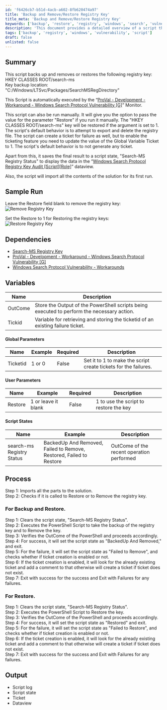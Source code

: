 ```yaml
---
id: 'f6426cb7-b51d-4acb-a602-8fb620474a97'
title: 'Backup and Remove/Restore Registry Key'
title_meta: 'Backup and Remove/Restore Registry Key'
keywords: ['backup', 'restore', 'registry', 'windows', 'search', 'vulnerability']
description: 'This document provides a detailed overview of a script that backs up, removes, or restores the registry key HKEY_CLASSES_ROOT//search-ms. It outlines the script’s functionality, dependencies, and processes involved in executing the script, including options for manual execution and ticket creation for failures.'
tags: ['backup', 'registry', 'windows', 'vulnerability', 'script']
draft: false
unlisted: false
---
```

## Summary

This script backs up and removes or restores the following registry key:  
HKEY CLASSES ROOT/search-ms  
Key backup location:  
"C:/Windows/LTSvc/Packages/SearchMSRegDirectory"  

This Script is automatically executed by the “[ProVal - Development - Workaround - Windows Search Protocol Vulnerability [G]](https://proval.itglue.com/DOC-5078775-10080562)” Monitor.  

This script can also be run manually. It will give you the option to pass the value for the parameter "Restore" if you run it manually. The "HKEY CLASSES ROOT/search-ms" key will be restored if the argument is set to 1. The script's default behavior is to attempt to export and delete the registry file. The script can create a ticket for failure as well, but to enable the ticketing feature you need to update the value of the Global Variable Ticket to 1. The script's default behavior is to not generate any ticket.

Apart from this, it saves the final result to a script state, "Search-MS Registry Status" to display the data in the “[Windows Search Protocol Registry Key Audit [Script][Role]](https://proval.itglue.com/DOC-5078775-10080544)” dataview.  

Also, the script will import all the contents of the solution for its first run.

## Sample Run

Leave the Restore field blank to remove the registry key:  
![Remove Registry Key](../../../static/img/Workaround---Windows-Search-Protocol-Vulnerability/image_1.png)  

Set the Restore to 1 for Restoring the registry keys:  
![Restore Registry Key](../../../static/img/Workaround---Windows-Search-Protocol-Vulnerability/image_2.png)  

## Dependencies

- [Search-MS Registry Key](https://proval.itglue.com/DOC-5078775-10080552)
- [ProVal - Development - Workaround - Windows Search Protocol Vulnerability [G]](https://proval.itglue.com/DOC-5078775-10080562)
- [Windows Search Protocol Vulnerability - Workarounds](https://proval.itglue.com/DOC-5078775-10080462)

## Variables

| Name     | Description                                                                                     |
|----------|-------------------------------------------------------------------------------------------------|
| OutCome  | Store the Output of the PowerShell scripts being executed to perform the necessary action.     |
| Tickid   | Variable for retrieving and storing the ticketid of an existing failure ticket.                 |

#### Global Parameters

| Name     | Example    | Required | Description                                                  |
|----------|------------|----------|--------------------------------------------------------------|
| Ticketid | 1 or 0    | False    | Set it to 1 to make the script create tickets for the failures. |

#### User Parameters

| Name     | Example                   | Required | Description                     |
|----------|---------------------------|----------|---------------------------------|
| Restore  | 1 or leave it blank       | False    | 1 to use the script to restore the key |

#### Script States

| Name                       | Example                                    | Description                             |
|----------------------------|--------------------------------------------|-----------------------------------------|
| search-ms Registry Status  | BackedUp And Removed, Failed to Remove, Restored, Failed to Restore | OutCome of the recent operation performed |

## Process

Step 1: Imports all the parts to the solution.  
Step 2: Checks if it is called to Restore or to Remove the registry key.  

### For Backup and Restore.

Step 1: Clears the script state, "Search-MS Registry Status".  
Step 2: Executes the PowerShell Script to take the backup of the registry key and to Remove the key.  
Step 3: Verifies the OutCome of the PowerShell and proceeds accordingly.  
Step 4: For success, it will set the script state as "BackedUp And Removed," and exit.  
Step 5: For the failure, it will set the script state as "Failed to Remove", and checks whether if ticket creation is enabled or not.  
Step 6: If the ticket creation is enabled, it will look for the already existing ticket and add a comment to that otherwise will create a ticket if ticket does not exist.  
Step 7: Exit with success for the success and Exit with Failures for any failures.  

### For Restore.

Step 1: Clears the script state, "Search-MS Registry Status".  
Step 2: Executes the PowerShell Script to Restore the key.  
Step 3: Verifies the OutCome of the PowerShell and proceeds accordingly.  
Step 4: For success, it will set the script state as "Restored" and exit.  
Step 5: For the failure, it will set the script state as "Failed to Restore", and checks whether if ticket creation is enabled or not.  
Step 6: If the ticket creation is enabled, it will look for the already existing ticket and add a comment to that otherwise will create a ticket if ticket does not exist.  
Step 7: Exit with success for the success and Exit with Failures for any failures.  

## Output

- Script log
- Script state
- Ticket
- Dataview












